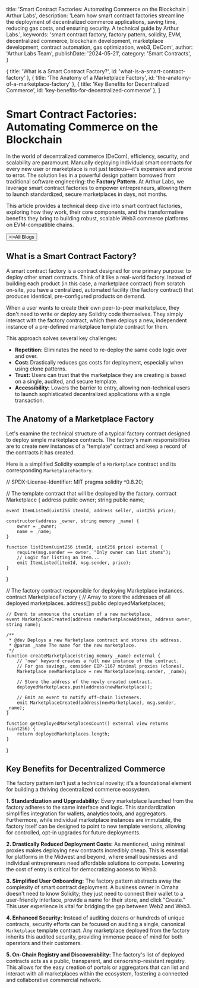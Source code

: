 
  title: 'Smart Contract Factories: Automating Commerce on the Blockchain | Arthur Labs',
  description: 'Learn how smart contract factories streamline the deployment of decentralized commerce applications, saving time, reducing gas costs, and ensuring security. A technical guide by Arthur Labs.',
  keywords: 'smart contract factory, factory pattern, solidity, EVM, decentralized commerce, blockchain development, marketplace development, contract automation, gas optimization, web3, DeCom',
  author: 'Arthur Labs Team',
  publishDate: '2024-05-21',
  category: 'Smart Contracts',
}

  { title: 'What is a Smart Contract Factory?', id: 'what-is-a-smart-contract-factory' },
  { title: 'The Anatomy of a Marketplace Factory', id: 'the-anatomy-of-a-marketplace-factory' },
  { title: 'Key Benefits for Decentralized Commerce', id: 'key-benefits-for-decentralized-commerce' },
]

<HeroPattern />

# Smart Contract Factories: Automating Commerce on the Blockchain

In the world of decentralized commerce (DeCom), efficiency, security, and scalability are paramount. Manually deploying individual smart contracts for every new user or marketplace is not just tedious—it's expensive and prone to error. The solution lies in a powerful design pattern borrowed from traditional software engineering: the **Factory Pattern**. At Arthur Labs, we leverage smart contract factories to empower entrepreneurs, allowing them to launch standardized, secure marketplaces in days, not months.

<p className="lead-paragraph">
This article provides a technical deep dive into smart contract factories, exploring how they work, their core components, and the transformative benefits they bring to building robust, scalable Web3 commerce platforms on EVM-compatible chains.
</p>

<div className="not-prose mt-6 mb-16 flex gap-3">
  <Button href="/blogs" arrow="left">
    <>All Blogs</>
  </Button>
</div>

<h2 id="what-is-a-smart-contract-factory">What is a Smart Contract Factory?</h2>

A smart contract factory is a contract designed for one primary purpose: to deploy other smart contracts. Think of it like a real-world factory. Instead of building each product (in this case, a marketplace contract) from scratch on-site, you have a centralized, automated facility (the factory contract) that produces identical, pre-configured products on demand.

When a user wants to create their own peer-to-peer marketplace, they don't need to write or deploy any Solidity code themselves. They simply interact with the factory contract, which then deploys a new, independent instance of a pre-defined marketplace template contract for them.

This approach solves several key challenges:
*   **Repetition:** Eliminates the need to re-deploy the same code logic over and over.
*   **Cost:** Drastically reduces gas costs for deployment, especially when using clone patterns.
*   **Trust:** Users can trust that the marketplace they are creating is based on a single, audited, and secure template.
*   **Accessibility:** Lowers the barrier to entry, allowing non-technical users to launch sophisticated decentralized applications with a single transaction.

<h2 id="the-anatomy-of-a-marketplace-factory">The Anatomy of a Marketplace Factory</h2>

Let's examine the technical structure of a typical factory contract designed to deploy simple marketplace contracts. The factory's main responsibilities are to create new instances of a "template" contract and keep a record of the contracts it has created.

Here is a simplified Solidity example of a `Marketplace` contract and its corresponding `MarketplaceFactory`.

// SPDX-License-Identifier: MIT
pragma solidity ^0.8.20;

// The template contract that will be deployed by the factory.
contract Marketplace {
    address public owner;
    string public name;

    event ItemListed(uint256 itemId, address seller, uint256 price);

    constructor(address _owner, string memory _name) {
        owner = _owner;
        name = _name;
    }

    function listItem(uint256 itemId, uint256 price) external {
        require(msg.sender == owner, "Only owner can list items");
        // Logic for listing an item...
        emit ItemListed(itemId, msg.sender, price);
    }
}

// The factory contract responsible for deploying Marketplace instances.
contract MarketplaceFactory {
    // Array to store the addresses of all deployed marketplaces.
    address[] public deployedMarketplaces;
    
    // Event to announce the creation of a new marketplace.
    event MarketplaceCreated(address newMarketplaceAddress, address owner, string name);

    /**
     * @dev Deploys a new Marketplace contract and stores its address.
     * @param _name The name for the new marketplace.
     */
    function createMarketplace(string memory _name) external {
        // 'new' keyword creates a full new instance of the contract.
        // For gas savings, consider EIP-1167 minimal proxies (clones).
        Marketplace newMarketplace = new Marketplace(msg.sender, _name);
        
        // Store the address of the newly created contract.
        deployedMarketplaces.push(address(newMarketplace));
        
        // Emit an event to notify off-chain listeners.
        emit MarketplaceCreated(address(newMarketplace), msg.sender, _name);
    }

    function getDeployedMarketplacesCount() external view returns (uint256) {
        return deployedMarketplaces.length;
    }
}


<h2 id="key-benefits-for-decentralized-commerce">Key Benefits for Decentralized Commerce</h2>

The factory pattern isn't just a technical novelty; it's a foundational element for building a thriving decentralized commerce ecosystem.

**1. Standardization and Upgradability:**
Every marketplace launched from the factory adheres to the same interface and logic. This standardization simplifies integration for wallets, analytics tools, and aggregators. Furthermore, while individual marketplace instances are immutable, the factory itself can be designed to point to new template versions, allowing for controlled, opt-in upgrades for future deployments.

**2. Drastically Reduced Deployment Costs:**
As mentioned, using minimal proxies makes deploying new contracts incredibly cheap. This is essential for platforms in the Midwest and beyond, where small businesses and individual entrepreneurs need affordable solutions to compete. Lowering the cost of entry is critical for democratizing access to Web3.

**3. Simplified User Onboarding:**
The factory pattern abstracts away the complexity of smart contract deployment. A business owner in Omaha doesn't need to know Solidity; they just need to connect their wallet to a user-friendly interface, provide a name for their store, and click "Create." This user experience is vital for bridging the gap between Web2 and Web3.

**4. Enhanced Security:**
Instead of auditing dozens or hundreds of unique contracts, security efforts can be focused on auditing a single, canonical `Marketplace` template contract. Any marketplace deployed from the factory inherits this audited security, providing immense peace of mind for both operators and their customers.

**5. On-Chain Registry and Discoverability:**
The factory's list of deployed contracts acts as a public, transparent, and censorship-resistant registry. This allows for the easy creation of portals or aggregators that can list and interact with all marketplaces within the ecosystem, fostering a connected and collaborative commercial network.

<div className="mt-16">
  <Socials />
</div>